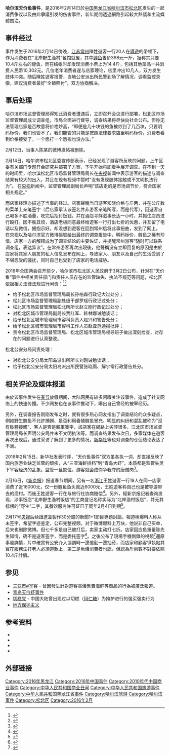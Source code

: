 '''哈尔滨天价鱼事件'''，是2016年2月14日於[[中华人民共和国|中国]][[黑龙江省|黑龙江省]][[哈尔滨市|哈尔滨市]][[松北区|松北区]]发生的一起消费争议以及由此爭議引发的伤害事件，新年期間透過網路引起較大熱議和主流媒體關注。

==事件经过==
事件发生于2016年2月14日傍晚，[[江苏|江苏]][[常州市|常州]]陳姓遊客一行20人在[[導遊|導遊]]的带领下，作为消费者在“北岸野生渔村”餐馆就餐，其中[[鳇|鳇鱼]]售价398元一斤，据称其只要10.4斤左右的鳇鱼，而在结帐时却发现消费小票上为14.4斤，包括其他菜品一共消费人民幣10,302元。几位老年消费者遂与店家理论，店里冲出10几人，双方发生肢体冲突。随后陳姓遊客报警，当地公安派出所民警到场了解情况，调看监控录像，建议消费者最好“全额照付”，双方协商解决。

==事后处理==
哈尔滨市场监督管理局得知此消费者遭遇后，立即召开会议进行部署，松北区市场监督管理局成立调查组，市局全面进行督导，调查结果将尽快向社会公布。但称无法管理店家是否故意将价格炒高，“即便是几十块钱的鱼被炒到了几百块，只要明码标价，我们也管不了。我们能管的只能是按照法律要求店里明码标价，消费者看到价格接受了，一个愿打一个愿挨也没办法。”

2月12日，当事人陈某的微博发帖被删除。

2月14日，哈尔滨市松北区委宣传部表示，已经发现了游客所反映的问题，上午区委有关部门专题开会研究并部署了方案，下午开始将即着手展开调查。在不到一天的时间里，哈尔滨松北区市场监督管理局局长在[[中国中央电视台|央视]]新闻中表示游客的描述与调查结果有较大的出入，并且在现有视频中暂时“没有发现肢体接触或不文明执法行为”。 在[[中国中央电视台|央视]]新闻中，监督管理局副局长声明“该店走的是市场调节价，符合国家相关规定。”

而店家经理亦描述了当事的经过。店家聲稱当日游客知晓价格与斤两，并在公斤数的菜单上亲笔签字（后店家承认该签名并非游客亲笔所写，而是代写），因遊客自己喝多不胜酒量，吃完后拒付饭钱，并在酒店寻衅滋事长达一小时，并抓住店员进行殴打。因不胜其烦，酒店老板同意最终给遊客一行打出七折的优惠，并互留了电话以及微信，拥抱示好。却没想到遊客在回到常州后将此事扭曲，发到了网上。 在央视以及哈尔滨官方微博帳號给出最终的调查报告中，明码标价、鳇鱼之稀有珍惜、店家一方的解释成为了调查结论的主要佐证，并提醒常州游客“随时可以联系调查组，表达异议”。在常州游客再次出現後，他聲稱没有立即回复的原因是由於店家将其家人朋友的私人信息发布在网上，导致家人、朋友以及自己的生活受到了不堪忍受的骚扰，同时自己也受到了店家的电话威胁。

2016年全国两会召开前夕，哈尔滨市松北区人民政府于3月2日公布，针对在“天价鱼”事件中相关责任部门和责任人员存在的监管缺失、执法不规范等问题，松北区依据相关法律法规进行问责：<ref>{{Cite web |url=http://news.ifeng.com/a/20160302/47666005_0.shtml |title=中新网2016年3月2日电： 哈尔滨问责“天价鱼”事件相关责任部门和责任人员 |accessdate=2016年3月6日 |archive-date=2018年9月30日 |archive-url=https://web.archive.org/web/20180930004619/http://news.ifeng.com/a/20160302/47666005_0.shtml |dead-url=no }}</ref><ref>{{Cite web |url=http://news.cnr.cn/native/gd/20160303/t20160303_521517394.shtml |title=央广网：哈尔滨问责“天价鱼”事件相关责任部门和责任人员 |accessdate=2016-03-06 |archive-date=2018-09-29 |archive-url=https://web.archive.org/web/20180929060201/http://news.cnr.cn/native/gd/20160303/t20160303_521517394.shtml |dead-url=no }}</ref>
*给予松北区市场监督管理局局长孙柏森行政记大过处分；
*松北区市场监督管理局副处级干部罗瑶行政记过处分；
*松北区市场监督管理局松北所所长赵立刚行政记过处分；
*对松北区城市管理局副局长贾红军、韩林娜诫勉谈话；
*给予松北区城市管理局市容科负责人赵兴和警告处分；
*给予松北区城市管理局市容科工作人员赵亚范通报批评；
*责令松北区市场监督管理局、松北区城市管理局领导班子做出深刻检查，对存在的问题进行认真整改。
松北公安分局问责处理：
*对松北公安分局太阳岛派出所所长刘刚诫勉谈话；
*给予松北公安分局太阳岛派出所民警张晓雨、解宇常行政警告处分。

==相关评论及媒体报道==


由於该事件发生在[[春节|春节]]放假期间，大陆网民有较多闲暇关注该事件，造成了社交网络上的快速传播。不少网友也在该事件推动下，曝出自己曾经的被宰经历。

另外，在调查报告刚刚发布之时，就有很多热心网友指出了调查结论的众多疑点，例如野生鳇鱼不允許捕撈、是否利用養殖鳇鱼冒充、明显的纠纷和混乱被称为“沒有肢體接觸”、客人是否是親筆簽字、該店家在網路上劣評很多、江北区市场监督管理局局长声明公安局并未不文明执法等。而调查结果发布次日，多家媒体在遊客再次出现后，通过采访了解到了更多的情况，[[新华社|新华社]]等也对调查的仓促结论表达了不满。

2016年2月15日，新华社发表时评，“天价鱼事件”双方虽各执一词，却直接反映了国内旅游业缺乏监管的顽疾，从“三亚海鲜排档”到“青岛大虾”，本质都是监管失灵下宰客经济的乱象。监管一旦缺位，游客就会成你争我夺的唐僧肉<ref>{{Cite web |url=http://www.thepaper.cn/newsDetail_forward_1431930 |title=新华社评哈尔滨天价鱼：越是热点时间，越有人磨刀宰客没商量 |accessdate=2016-02-17 |archive-date=2018-09-30 |archive-url=https://web.archive.org/web/20180930035959/http://www.thepaper.cn/newsDetail_forward_1431930 |dead-url=no }}</ref>。

2月16日，《[[新京报|新京报]]》报道春节期间，另有一名[[浙江|浙江]]王姓遊客一行19人在同一店家消费了近16000元，仅一份鳇鱼鱼头就近8000元，王姓遊客称自己也是被导游带去的渔村。而後王姓遊客一行在与旅行社协商赔偿<ref>{{Cite web |url=http://politics.caijing.com.cn/20160216/4069000.shtml |title=同一家店！女游客吃鳇鱼消费1万6 |accessdate=2016-02-17 |archive-date=2017-06-21 |archive-url=https://web.archive.org/web/20170621034749/http://politics.caijing.com.cn/20160216/4069000.shtml |dead-url=no }}</ref>。另外，經新京报記者查询发现，涉事饭店“北岸野生渔村饭店”的工商登记名称实际为“北岸渔村饭店”，并无其标榜的“野生”二字，其餐饮服务许可证已于同年2月4日到期<ref>{{Cite web |url=http://news.sohu.com/20160216/n437567750.shtml |title=哈尔滨天价鱼饭店工商登记无野生 餐饮许可过期 |accessdate=2016-02-17 |archive-date=2018-10-07 |archive-url=https://web.archive.org/web/20181007205010/http://news.sohu.com/20160216/n437567750.shtml |dead-url=no }}</ref>。

2月17号[[中国中央电视台|央视]]后续跟進並製作30分鐘的新聞1+1節目專題討論，報道稱爆料人称从未签字，希望字迹鉴定，公布完整视频。对于微博爆料上万块，他说非自己买单，后来也删除微博。但七千多是自己被打后，卖家主动打七折。店家回应鱼重量陈先生知情，确不是遊客签字，而是委托签字<ref>{{Cite web |url=http://video.sina.com.cn/view/250485742.html |title=天价鱼事件 |accessdate=2016-02-17 |archive-date=2018-09-29 |archive-url=https://web.archive.org/web/20180929175840/http://video.sina.com.cn/view/250485742.html |dead-url=no }}</ref>。之後公布了現場手機側錄的視頻<ref>{{Cite web |url=http://news.cntv.cn/2016/02/17/VIDEdQishzneU3g6A0sQfSTq160217.shtml |title=央視-天價魚不只天價 |accessdate=2016-02-18 |archive-date=2018-10-04 |archive-url=https://web.archive.org/web/20181004074216/http://news.cntv.cn/2016/02/17/VIDEdQishzneU3g6A0sQfSTq160217.shtml |dead-url=no }}</ref>還原事發詳情，片中確實有公安介入協調時一邊值勤一邊抽菸，而店家和顧客爭執點其實在服務生打老人必須道歉上，第二是魚價消費者也認，但認為斤兩數不對要依照10.4斤計價。

==参见==
*[[三亚市#宰客|三亚市#宰客]] - 曾因發生針對遊客高價售賣海鮮等商品的行為被廣泛報道。
*[[青岛天价虾事件|青岛天价虾事件]]
*[[切糕党|切糕党]] - 中国大陆曾出现过以切糕（[[玛仁糖|玛仁糖]]）为掩护进行的强买强卖行为
*[[地方保护主义|地方保护主义]]

==参考资料==
{{Reflist|2}}

*{{cite news |title=游客哈尔滨吃鱼消费万元 餐厅：明码实价 |url=http://www.bjnews.com.cn/news/2016/02/14/394143.html |publisher=新京报新媒体 |date=2016-02-14 |accessdate=2016-02-14 |archive-date=2018-10-05 |archive-url=https://web.archive.org/web/20181005232938/http://www.bjnews.com.cn/news/2016/02/14/394143.html |dead-url=no }}
*{{cite news |title=游客疑在哈尔滨遇天价鳇鱼，官方：明码标价，管不了炒高价格 |url=http://www.thepaper.cn/newsDetail_forward_1431645 |publisher=澎湃新闻网 |date=2016-02-14 |accessdate=2016-02-14 |archive-date=2018-09-30 |archive-url=https://web.archive.org/web/20180930004840/http://www.thepaper.cn/newsDetail_forward_1431645 |dead-url=no }}
*{{cite news |title=哈尔滨松北政府回应游客吃鱼被宰万元 立即展开调查 |url=http://www.fawan.com/Article/fwkx/2016/02/14/140915325250.html |publisher=法制晚报网 |date=2016-02-14 |access-date=2016-02-14 |archive-url=https://web.archive.org/web/20160215095250/http://www.fawan.com/Article/fwkx/2016/02/14/140915325250.html |archive-date=2016-02-15 |dead-url=yes }}
*{{cite news |title=春节吃饭被宰万元 小票上其他菜价也不便宜一顿饭吃出天价 |url=http://www.takefoto.cn/viewnews-678269.html |publisher=北晚新视觉网 |date=2016-02-14 |accessdate=2016-02-14 |archive-date=2018-09-30 |archive-url=https://web.archive.org/web/20180930061054/http://www.takefoto.cn/viewnews-678269.html |dead-url=no }}

==外部链接==
{{Youtube|x6jqMA1WaeM}}

[[Category:2016年黑龙江|Category:2016年黑龙江]]
[[Category:2016年中国事件|Category:2016年中国事件]]
[[Category:2010年代中国商业事件|Category:2010年代中国商业事件]]
[[Category:中华人民共和国商业丑闻|Category:中华人民共和国商业丑闻]]
[[Category:中华人民共和国旅游事件|Category:中华人民共和国旅游事件]]
[[Category:中华人民共和国黑龙江省事件|Category:中华人民共和国黑龙江省事件]]
[[Category:哈尔滨旅游|Category:哈尔滨旅游]]
[[Category:哈尔滨事件|Category:哈尔滨事件]]
[[Category:松北区|Category:松北区]]
[[Category:2016年2月|Category:2016年2月]]